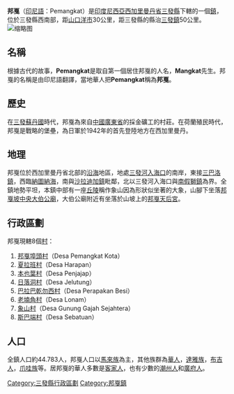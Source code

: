 {{Unreferenced|time=2021-08-17T00:48:32+00:00}}
{{Infobox settlement
|name= 邦戛
|native_name= Pemangkat
|official_name= Kecamatan Pemangkat
|settlement_type= [[鎮|鎮]]
|pushpin_map=Indonesia
|leader_title= 鎮長
|leader_name= Agustian, S.Ip., M.Si
|subdivision_type= 國家
|subdivision_type1= 省
|subdivision_type2= 縣
|subdivision_name= {{IDN}}
|subdivision_name1= [[西加里曼丹省|西加里曼丹省]]
|subdivision_name2= [[三發縣|三發縣]]
|parts= 8個[[村|村]]
|parts_type= 下級行政區
|area_total_km2= 111.00
|population_total= 44,783
|population_density_km2= 403
|population_blank1= [[馬來族|馬來族]]，[[華人|華人]]，[[達雅族|達雅族]]，[[布吉人|布吉人]]，[[爪哇族|爪哇族]]等
|population_blank2= [[伊斯蘭教|伊斯蘭教]]，[[天主教|天主教]]，[[基督教|基督教]]，[[佛教|佛教]]，[[孔教|孔教]]
|population_blank1_title= 族群
|population_blank2_title= 宗教
|postal_code= 79453
|postal_code_type= [[郵政編碼|郵政編碼]]
|timezone= [[UTC+7|UTC+7]]
|area_code= +62 562
}}

'''邦戛'''（[[印尼語|印尼語]]：Pemangkat）是[[印度尼西亞|印度尼西亞]][[西加里曼丹省|西加里曼丹省]][[三發縣|三發縣]]下轄的一個[[鎮|鎮]]，位於三發縣西南部，距[[山口洋|山口洋市]]30公里，距三發縣的縣治[[三發|三發鎮]]50公里。[[File:COLLECTIE_TROPENMUSEUM_Pemangkat_in_West-Borneo._TMnr_60044342.jpg|缩略图]]
== 名稱 ==
根據古代的故事，'''Pemangkat'''是取自第一個居住邦戛的人名，'''Mangkat'''先生。邦戛的名稱是由印尼語翻譯，當地華人把'''Pemangkat'''稱為'''邦戛'''。

== 歷史 ==
在[[三發蘇丹國|三發蘇丹國]]時代，邦戛為來自[[中國|中國]][[廣東省|廣東省]]的採金礦工的村莊。在荷蘭殖民時代，邦戛是戰略的堡壘，為日軍於1942年的首先登陸地方在西加里曼丹。

== 地理 ==
邦戛位於西加里曼丹省北部的[[沿海|沿海]]地區，地處[[三發河|三發河]][[入海口|入海口]]的南岸，東接[[三巴洛|三巴洛鎮]]，西臨[[納圖納海|納圖納海]]，南與[[沙拉迪加|沙拉迪加鎮]]毗鄰，北以三發河入海口與[[南假獅|南假獅鎮]]為界。全鎮地勢平坦，本鎮中部有一座[[丘陵|丘陵]]稱作象山因為形狀似坐著的大象，山腳下坐落[[邦戛坡中央大伯公廟|邦戛坡中央大伯公廟]]，大伯公廟附近有坐落於山坡上的[[邦戛天后宮|邦戛天后宮]]。

== 行政區劃 ==
邦戛現轄8個[[村|村]]：
# [[邦戛埠頭|邦戛埠頭村]]（Desa Pemangkat Kota）
# [[夏拉班|夏拉班村]]（Desa Harapan）
# [[本也葉|本也葉村]]（Desa Penjajap）
# [[日落洞_(三發縣)|日落洞村]]（Desa Jelutung）
# [[巴拉巴乾勿西|巴拉巴乾勿西村]]（Desa Perapakan Besi）
# [[老𡎜角|老𡎜角村]]（Desa Lonam）
# [[象山_(三發縣)|象山村]]（Desa Gunung Gajah Sejahtera）
# [[斯巴端|斯巴端村]]（Desa Sebatuan）

== 人口 ==
全鎮人口約44.783人，邦戛人口以[[馬來族|馬來族]]為主，其他族群為[[華人|華人]]，[[達雅族|達雅族]]，[[布吉人|布吉人]]，[[爪哇族|爪哇族]]等。居邦戛的華人多數是[[客家人|客家人]]，也有少數的[[潮州人|潮州人]]和[[廣府人|廣府人]]。

[[Category:三發縣行政區劃|Category:三發縣行政區劃]]
[[Category:邦戛鎮|Category:邦戛鎮]]